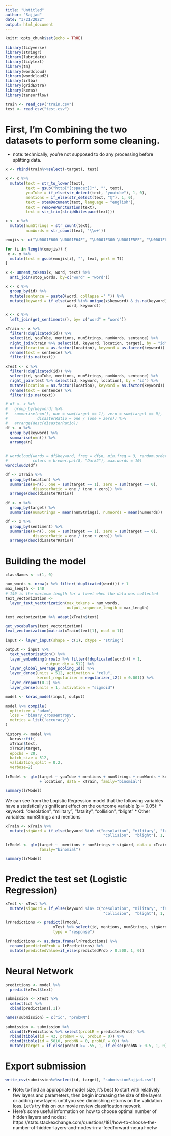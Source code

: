 ```yaml
---
title: "Untitled"
author: "Sajjad"
date: "3/21/2022"
output: html_document
---
```


```r
knitr::opts_chunk$set(echo = TRUE)
```

```r
library(tidyverse)
library(stringr)
library(lubridate)
library(tidytext)
library(tm)
library(wordcloud)
library(wordcloud2)
library(irlba)
library(gridExtra)
library(keras)
library(tensorflow)
```

```r
train <- read_csv("train.csv")
test <- read_csv("test.csv")
```

# First, I'm Combining the two datasets to perform some cleaning. 
* note: technically, you're not supposed to do any processing before splitting  data.
```r
x <- rbind(train%>%select(-target), test)
```

```r
x <- x %>%
  mutate(text = str_to_lower(text),
         text = gsub("http[^[:space:]]*", "", text),
         youTube = if_else(str_detect(text, "youtube"), 1, 0),
         mentions = if_else(str_detect(text, "@"), 1, 0),
         text = stemDocument(text, language = "english"), 
         text = removePunctuation(text),
         text = str_trim(stripWhitespace(text)))
```

```r
x <- x %>%
  mutate(numStrings = str_count(text), 
         numWords = str_count(text, '\\w+'))
```

```r
emojis <- c("\U0001F600-\U0001F64F", "\U0001F300-\U0001F5FF", "\U0001F680-\U0001F6FF", "\U0001F1E0-\U0001F1FF", "\U00002702-\U000027B0", "\U000024C2-\U0001F251")

for (i in length(emojis)) {
 x <- x %>%
  mutate(text = gsub(emojis[i], "", text, perl = T)) 
}
```

```r
x <- unnest_tokens(x, word, text) %>%
  anti_join(stop_words, by=c("word" = "word"))
```

```r
x <- x %>%
  group_by(id) %>%
  mutate(sentence = paste0(word, collapse =" ")) %>%
  mutate(keyword = if_else(word %in% unique(x$keyword) & is.na(keyword), 
                           word, keyword))
```

```r
x <- x %>%
  left_join(get_sentiments(), by= c("word" = "word"))
```

```r
xTrain <- x %>%
  filter(!duplicated(id)) %>%
  select(id, youTube, mentions, numStrings, numWords, sentence) %>%
  right_join(train %>% select(id, keyword, location, target), by = "id") %>%
  mutate(location = as.factor(location), keyword = as.factor(keyword)) %>%
  rename(text = sentence) %>%
  filter(!is.na(text))
```

```r
xTest <- x %>%
  filter(!duplicated(id)) %>%
  select(id, youTube, mentions, numStrings, numWords, sentence) %>%
  right_join(test %>% select(id, keyword, location), by = "id") %>%
  mutate(location = as.factor(location), keyword = as.factor(keyword)) %>%
  rename(text = sentence) %>%
  filter(!is.na(text))
```

```r
# df <- x %>%
#   group_by(keyword) %>%
#   summarise(n=n(), one = sum(target == 1), zero = sum(target == 0), 
#             disasterRatio = one / (one + zero)) %>%
#   arrange(desc(disasterRatio))
df <- x %>%
  group_by(keyword) %>%
  summarise(n=n()) %>%
  arrange(n)


# wordcloud(words = df$keyword, freq = df$n, min.freq = 3, random.order = F, 
#           colors = brewer.pal(8, "Dark2"), max.words = 10)
wordcloud2(df)
```

```r
df <- xTrain %>%
  group_by(location) %>%
  summarise(n=n(), one = sum(target == 1), zero = sum(target == 0), 
            disasterRatio = one / (one + zero)) %>%
  arrange(desc(disasterRatio))
```

```r
df <- x %>%
  group_by(target) %>%
  summarise(numStrings = mean(numStrings), numWords = mean(numWords))
```

```r
df <- x %>%
  group_by(sentiment) %>%
  summarise(n=n(), one = sum(target == 1), zero = sum(target == 0), 
            disasterRatio = one / (one + zero)) %>%
  arrange(desc(disasterRatio))
```

# Building the model

```r
classNames <- c(1, 0)
```

```r
num_words <- nrow(x %>% filter(!duplicated(word))) + 1
max_length <- 140 
# 140 is the maximum length for a tweet when the data was collected
text_vectorization <- 
  layer_text_vectorization(max_tokens = num_words, 
                           output_sequence_length = max_length)

text_vectorization %>% adapt(xTrain$text)

get_vocabulary(text_vectorization)
text_vectorization(matrix(xTrain$text[1], ncol = 1))
```

```r
input <- layer_input(shape = c(1), dtype = "string")

output <- input %>% 
  text_vectorization() %>% 
  layer_embedding(nrow(x %>% filter(!duplicated(word))) + 1, 
                  output_dim = 512) %>%
  layer_global_average_pooling_1d() %>%
  layer_dense(units = 512, activation = "relu", 
              kernel_regularizer = regularizer_l2(l = 0.001)) %>%
  layer_dropout(0.2) %>% 
  layer_dense(units = 1, activation = "sigmoid")

model <- keras_model(input, output)
```

```r
model %>% compile(
  optimizer = 'adam',
  loss = 'binary_crossentropy',
  metrics = list('accuracy')
)
```


```r
history <- model %>% 
  keras::fit(
  xTrain$text,
  xTrain$target,
  epochs = 20,
  batch_size = 512,
  validation_split = 0.2,
  verbose=2)
```

```r
lrModel <- glm(target ~ youTube + mentions + numStrings + numWords + keyword
               + location, data = xTrain, family="binomial")

summary(lrModel)
```

We can see from the Logistic Regression model that the following variables have a statistically significant effect on the ourtcome variable (p = 0.05):
* keyword: "desolation", "military", "fatality", "collision",  "blight"
* Other variables: numStrings and mentions

```r
xTrain <- xTrain %>%
  mutate(sigWord = if_else(keyword %in% c("desolation", "military", "fatality", 
                                           "collision",  "blight"), 1, 0))

lrModel <- glm(target ~  mentions + numStrings + sigWord, data = xTrain, 
               family="binomial")

summary(lrModel)
```






# Predict the test set (Logistic Regression)
```r
xTest <- xTest %>%
  mutate(sigWord = if_else(keyword %in% c("desolation", "military", "fatality", 
                                           "collision",  "blight"), 1, 0))

lrPredictions <- predict(lrModel, 
                     xTest %>% select(id, mentions, numStrings, sigWord),
                     type = "response")

lrPredictions <- as.data.frame(lrPredictions) %>%
  rename(predictedProb = lrPredictions) %>%
  mutate(predictedValue=if_else(predictedProb > 0.500, 1, 0))
```


# Neural Network
```r
predictions <- model %>%
  predict(xTest$text)

submission <- xTest %>%
  select(id) %>%
  cbind(predictions[,1])

names(submission) = c("id", "probNN")

submission <- submission %>%
  cbind(lrPredictions %>% select(probLR = predictedProb)) %>%
  rbind(tibble(id = 43, probNN = 0, probLR = 0)) %>%
  rbind(tibble(id = 5810, probNN = 0, probLR = 0)) %>%
  mutate(target = if_else(probLR >= .55, 1, if_else(probNN > 0.5, 1, 0)))
```

# Export submission
```r
write_csv(submission%>%select(id, target), "submissionSajjad.csv")
```


* Note: to find an appropriate model size, it’s best to start with relatively few layers and parameters, then begin increasing the size of the layers or adding new layers until you see diminishing returns on the validation loss. Let’s try this on our movie review classification network.
* Here's some useful information on how to choose optimal number of hidden layers and nodes:
https://stats.stackexchange.com/questions/181/how-to-choose-the-number-of-hidden-layers-and-nodes-in-a-feedforward-neural-netw

